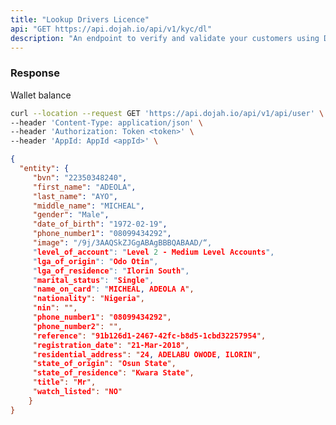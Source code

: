 ```yaml
---
title: "Lookup Drivers Licence"
api: "GET https://api.dojah.io/api/v1/kyc/dl"
description: "An endpoint to verify and validate your customers using Drivers License Number"
---
```



### Response

<ResponseField name="wallet_balance" type="string">
    Wallet balance 
</ResponseField>

<RequestExample>

```bash Example Request
curl --location --request GET 'https://api.dojah.io/api/v1/api/user' \
--header 'Content-Type: application/json' \
--header 'Authorization: Token <token>' \
--header 'AppId: AppId <appId>' \

```

</RequestExample>

<ResponseExample>

```json Response
{
  "entity": {
     "bvn": "22350348240",
     "first_name": "ADEOLA",
     "last_name": "AYO",
     "middle_name": "MICHEAL",
     "gender": "Male",
     "date_of_birth": "1972-02-19",
     "phone_number1": "08099434292",
     "image": "/9j/3AAQSkZJGgABAgBBBQABAAD/“,
     "level_of_account": "Level 2 - Medium Level Accounts",
     "lga_of_origin": "Odo Otin",
     "lga_of_residence": "Ilorin South",
     "marital_status": "Single",
     "name_on_card": "MICHEAL, ADEOLA A",
     "nationality": "Nigeria",
     "nin": "",
     "phone_number1": "08099434292",
     "phone_number2": "",
     "reference": "91b126d1-2467-42fc-b8d5-1cbd32257954",
     "registration_date": "21-Mar-2018",
     "residential_address": "24, ADELABU OWODE, ILORIN",
     "state_of_origin": "Osun State",
     "state_of_residence": "Kwara State",
     "title": "Mr",
     "watch_listed": "NO"
    }
}




```

</ResponseExample>
